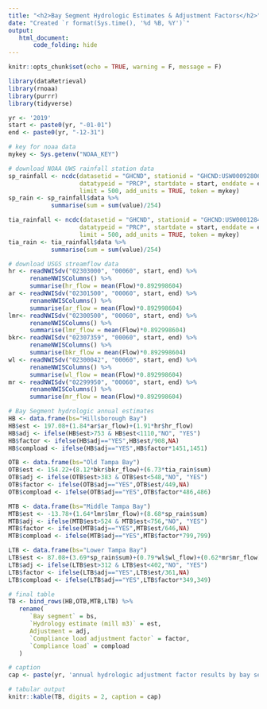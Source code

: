 ```yaml
---
title: "<h2>Bay Segment Hydrologic Estimates & Adjustment Factors</h2>"
date: "Created `r format(Sys.time(), '%d %B, %Y')`"
output: 
   html_document:
       code_folding: hide
---
```


```r
knitr::opts_chunk$set(echo = TRUE, warning = F, message = F)

library(dataRetrieval)
library(rnoaa)
library(purrr)
library(tidyverse)

yr <- '2019'
start <- paste0(yr, "-01-01")
end <- paste0(yr, "-12-31")

# key for noaa data
mykey <- Sys.getenv("NOAA_KEY")

# download NOAA UWS rainfall station data
sp_rainfall <- ncdc(datasetid = "GHCND", stationid = "GHCND:USW00092806", 
                    datatypeid = "PRCP", startdate = start, enddate = end,
                    limit = 500, add_units = TRUE, token = mykey)
sp_rain <- sp_rainfall$data %>% 
            summarise(sum = sum(value)/254)

tia_rainfall <- ncdc(datasetid = "GHCND", stationid = "GHCND:USW00012842", 
                    datatypeid = "PRCP", startdate = start, enddate = end,
                    limit = 500, add_units = TRUE, token = mykey)
tia_rain <- tia_rainfall$data %>% 
            summarise(sum = sum(value)/254)

# download USGS streamflow data
hr <- readNWISdv("02303000", "00060", start, end) %>% 
      renameNWISColumns() %>% 
      summarise(hr_flow = mean(Flow)*0.892998604)
ar <- readNWISdv("02301500", "00060", start, end) %>% 
      renameNWISColumns() %>% 
      summarise(ar_flow = mean(Flow)*0.892998604)
lmr<- readNWISdv("02300500", "00060", start, end) %>% 
      renameNWISColumns() %>% 
      summarise(lmr_flow = mean(Flow)*0.892998604)
bkr<- readNWISdv("02307359", "00060", start, end) %>% 
      renameNWISColumns() %>% 
      summarise(bkr_flow = mean(Flow)*0.892998604)
wl <- readNWISdv("02300042", "00060", start, end) %>% 
      renameNWISColumns() %>% 
      summarise(wl_flow = mean(Flow)*0.892998604)
mr <- readNWISdv("02299950", "00060", start, end) %>% 
      renameNWISColumns() %>% 
      summarise(mr_flow = mean(Flow)*0.892998604)

# Bay Segment hydrologic annual estimates
HB <- data.frame(bs="Hillsborough Bay") 
HB$est <- 197.08+(1.84*ar$ar_flow)+(1.91*hr$hr_flow) 
HB$adj <- ifelse(HB$est>753 & HB$est<1110,"NO", "YES")
HB$factor <- ifelse(HB$adj=="YES",HB$est/908,NA)
HB$compload <- ifelse(HB$adj=="YES",HB$factor*1451,1451)

OTB <- data.frame(bs="Old Tampa Bay") 
OTB$est <- 154.22+(8.12*bkr$bkr_flow)+(6.73*tia_rain$sum) 
OTB$adj <- ifelse(OTB$est>383 & OTB$est<548,"NO", "YES")
OTB$factor <- ifelse(OTB$adj=="YES",OTB$est/449,NA)
OTB$compload <- ifelse(OTB$adj=="YES",OTB$factor*486,486)

MTB <- data.frame(bs="Middle Tampa Bay") 
MTB$est <- -13.78+(1.64*lmr$lmr_flow)+(8.68*sp_rain$sum) 
MTB$adj <- ifelse(MTB$est>524 & MTB$est<756,"NO", "YES")
MTB$factor <- ifelse(MTB$adj=="YES",MTB$est/646,NA)
MTB$compload <- ifelse(MTB$adj=="YES",MTB$factor*799,799)

LTB <- data.frame(bs="Lower Tampa Bay") 
LTB$est <- 87.08+(3.69*sp_rain$sum)+(0.79*wl$wl_flow)+(0.62*mr$mr_flow) 
LTB$adj <- ifelse(LTB$est>312 & LTB$est<402,"NO", "YES")
LTB$factor <- ifelse(LTB$adj=="YES",LTB$est/361,NA)
LTB$compload <- ifelse(LTB$adj=="YES",LTB$factor*349,349)

# final table
TB <- bind_rows(HB,OTB,MTB,LTB) %>% 
   rename(
      `Bay segment` = bs, 
      `Hydrology estimate (mill m3)` = est, 
      Adjustment = adj, 
      `Compliance load adjustment factor` = factor, 
      `Compliance load` = compload
   )

# caption
cap <- paste(yr, 'annual hydrologic adjustment factor results by bay segment, based upon regressions developed in [TBEP Technical Publication #03-16](https://tbeptech.org/TBEP_TECH_PUBS/2016/TBEP_03_16_TBNMC_Tech_Memo_Update_LTB_Hyd_Tool.pdf).')

# tabular output
knitr::kable(TB, digits = 2, caption = cap)
```